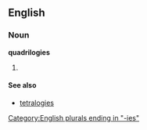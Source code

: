 ==English==

===Noun===
'''quadrilogies'''

# {{plural of|[[quadrilogy]]}}

====See also====
*[[tetralogies]]

[[Category:English plurals ending in "-ies"]]